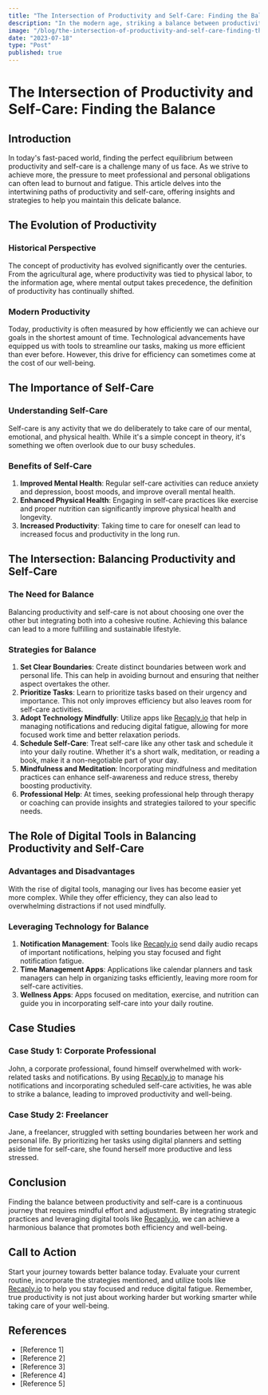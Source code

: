 ```yaml
---
title: "The Intersection of Productivity and Self-Care: Finding the Balance"
description: "In the modern age, striking a balance between productivity and self-care is crucial yet challenging. This article explores this equilibrium, offering historical insights and strategies to harmonize both aspects. The key strategies include setting boundaries, prioritizing tasks, mindful use of technology like [Recaply.io](https://Recaply.io), scheduling self-care, mindfulness practices, and seeking professional help. Digital tools play a significant role in this balance by managing notifications and organizing tasks. Case studies illustrate the practical application of these strategies. Ultimately, the journey towards balance involves continuous effort and mindful adjustments."
image: "/blog/the-intersection-of-productivity-and-self-care-finding-the-balance.jpg"
date: "2023-07-18"
type: "Post"
published: true
---
```


# The Intersection of Productivity and Self-Care: Finding the Balance

## Introduction

In today's fast-paced world, finding the perfect equilibrium between productivity and self-care is a challenge many of us face. As we strive to achieve more, the pressure to meet professional and personal obligations can often lead to burnout and fatigue. This article delves into the intertwining paths of productivity and self-care, offering insights and strategies to help you maintain this delicate balance.

## The Evolution of Productivity

### Historical Perspective

The concept of productivity has evolved significantly over the centuries. From the agricultural age, where productivity was tied to physical labor, to the information age, where mental output takes precedence, the definition of productivity has continually shifted.

### Modern Productivity

Today, productivity is often measured by how efficiently we can achieve our goals in the shortest amount of time. Technological advancements have equipped us with tools to streamline our tasks, making us more efficient than ever before. However, this drive for efficiency can sometimes come at the cost of our well-being.

## The Importance of Self-Care

### Understanding Self-Care

Self-care is any activity that we do deliberately to take care of our mental, emotional, and physical health. While it's a simple concept in theory, it's something we often overlook due to our busy schedules.

### Benefits of Self-Care

1. **Improved Mental Health**: Regular self-care activities can reduce anxiety and depression, boost moods, and improve overall mental health.
2. **Enhanced Physical Health**: Engaging in self-care practices like exercise and proper nutrition can significantly improve physical health and longevity.
3. **Increased Productivity**: Taking time to care for oneself can lead to increased focus and productivity in the long run.

## The Intersection: Balancing Productivity and Self-Care

### The Need for Balance

Balancing productivity and self-care is not about choosing one over the other but integrating both into a cohesive routine. Achieving this balance can lead to a more fulfilling and sustainable lifestyle.

### Strategies for Balance

1. **Set Clear Boundaries**: Create distinct boundaries between work and personal life. This can help in avoiding burnout and ensuring that neither aspect overtakes the other.
2. **Prioritize Tasks**: Learn to prioritize tasks based on their urgency and importance. This not only improves efficiency but also leaves room for self-care activities.
3. **Adopt Technology Mindfully**: Utilize apps like [Recaply.io](https://Recaply.io) that help in managing notifications and reducing digital fatigue, allowing for more focused work time and better relaxation periods.
4. **Schedule Self-Care**: Treat self-care like any other task and schedule it into your daily routine. Whether it's a short walk, meditation, or reading a book, make it a non-negotiable part of your day.
5. **Mindfulness and Meditation**: Incorporating mindfulness and meditation practices can enhance self-awareness and reduce stress, thereby boosting productivity.
6. **Professional Help**: At times, seeking professional help through therapy or coaching can provide insights and strategies tailored to your specific needs.

## The Role of Digital Tools in Balancing Productivity and Self-Care

### Advantages and Disadvantages

With the rise of digital tools, managing our lives has become easier yet more complex. While they offer efficiency, they can also lead to overwhelming distractions if not used mindfully.

### Leveraging Technology for Balance

1. **Notification Management**: Tools like [Recaply.io](https://Recaply.io) send daily audio recaps of important notifications, helping you stay focused and fight notification fatigue.
2. **Time Management Apps**: Applications like calendar planners and task managers can help in organizing tasks efficiently, leaving more room for self-care activities.
3. **Wellness Apps**: Apps focused on meditation, exercise, and nutrition can guide you in incorporating self-care into your daily routine.

## Case Studies

### Case Study 1: Corporate Professional

John, a corporate professional, found himself overwhelmed with work-related tasks and notifications. By using [Recaply.io](https://Recaply.io) to manage his notifications and incorporating scheduled self-care activities, he was able to strike a balance, leading to improved productivity and well-being.

### Case Study 2: Freelancer

Jane, a freelancer, struggled with setting boundaries between her work and personal life. By prioritizing her tasks using digital planners and setting aside time for self-care, she found herself more productive and less stressed.

## Conclusion

Finding the balance between productivity and self-care is a continuous journey that requires mindful effort and adjustment. By integrating strategic practices and leveraging digital tools like [Recaply.io](https://Recaply.io), we can achieve a harmonious balance that promotes both efficiency and well-being.

## Call to Action

Start your journey towards better balance today. Evaluate your current routine, incorporate the strategies mentioned, and utilize tools like [Recaply.io](https://Recaply.io) to help you stay focused and reduce digital fatigue. Remember, true productivity is not just about working harder but working smarter while taking care of your well-being.

## References

- [Reference 1]
- [Reference 2]
- [Reference 3]
- [Reference 4]
- [Reference 5]
